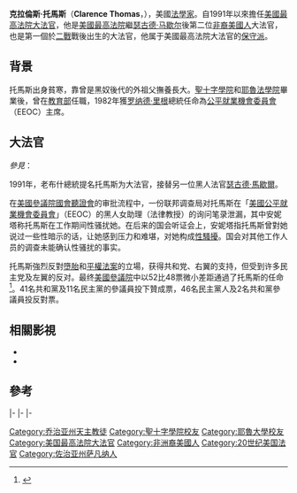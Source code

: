 {{noteTA
|G1=PresidentsUS
|G2=PP
}}
{{Infobox officeholder
| name                = 克拉倫斯·托馬斯
| office              = [[美國最高法院大法官|美國最高法院大法官]]
| image               = Clarence Thomas official SCOTUS portrait.jpg
| caption             = 2007年时的官方肖像
| nominator           = [[乔治·赫伯特·沃克·布什|乔治·赫伯特·沃克·布什]]
| predecessor         = [[瑟古德·马歇尔|瑟古德·马歇尔]]
| successor           = 
| signature           = Clarence Thomas%27 signature.svg
| office2             = [[公平就业机会委员会|公平就业机会委员会]]主席
| predecessor2        = [[埃莉诺·福尔摩斯·诺顿|埃莉诺·福尔摩斯·诺顿]]
| president2          = [[罗纳德·里根|罗纳德·里根]]<br />[[乔治·赫伯特·沃克·布什|乔治·赫伯特·沃克·布什]]
| nominator1          = [[乔治·赫伯特·沃克·布什|乔治·赫伯特·沃克·布什]]
| office1             = [[美国哥伦比亚特区联邦巡回上诉法院|美国哥伦比亚特区联邦巡回上诉法院]]法官
| predecessor1        = {{le|罗伯特·博克|Robert Bork}}
| successor1          = {{le|朱迪思·安·威尔逊·罗杰斯|Judith Ann Wilson Rogers}}
| successor2          = Evan Kemp
| birth_date          = {{birth date and age|1948|6|23}}
| birth_place         = {{USA}}[[喬治亞州|喬治亞州]][[平波因特_(喬治亞州)|平波因特]]
| death_date          = 
| death_place         = 
| spouse              = {{marriage|Kathy Ambush|1971|1984|end=div}}<br />{{marriage|{{le|弗吉尼亚·托马斯|Virginia Thomas}}|1987}}
| children            = 1
| term_start          = 1991年10月23日 <!--Term start date reflects date oath taken-->
| term_end            = 
| term_start1         = 1990年3月12日
| term_end1           = 1991年10月23日
| term_start2         = 1982年5月6日
| term_end2           = 1990年3月12日
| office3             = {{le|公民权利办公室|Office for Civil Rights}}
| president3          = [[罗纳德·里根|罗纳德·里根]]
| term_start3         = 1981
| term_end3           = 1982
| predecessor3        = Cynthia Brown
| successor3          = Harry Singleton
| education           = {{nowrap|[[聖十字學院|聖十字學院]] ([[文学士|文学士]])}}<br />[[耶鲁大学|耶鲁大学]] ([[法律博士|法律博士]])
}}

'''克拉倫斯·托馬斯'''（'''Clarence Thomas'''，{{bd|1948年|6月23日|}}），美國[[法學家|法學家]]。自1991年以來擔任[[美國最高法院大法官|美國最高法院大法官]]，他是[[美國最高法院|美國最高法院]]繼[[瑟古德·马歇尔|瑟古德·马歇尔]]後第二位[[非裔美國人|非裔美國人]]大法官，也是第一個於[[二戰|二戰]]戰後出生的大法官，他属于美國最高法院大法官的[[保守派|保守派]]。

== 背景 ==
托馬斯出身貧寒，靠曾是黑奴後代的外祖父撫養長大。[[聖十字學院|聖十字學院]]和[[耶魯法學院|耶魯法學院]]畢業後，曾在[[美國教育部|教育部]]任職，1982年獲[[罗纳德·里根|罗纳德·里根]]總統任命為[[公平就業機會委員會|公平就業機會委員會]]（EEOC）主席。

== 大法官 ==
;''參見''：{{le|克拉倫斯·托馬斯最高法院提名|Clarence Thomas Supreme Court nomination}}
1991年，老布什總統提名托馬斯为大法官，接替另一位黑人法官[[瑟古德·馬歇爾|瑟古德·馬歇爾]]。

在[[美國參議院|美國參議院]][[國會聽證會|國會聽證會]]的审批流程中，一份联邦调查局对托馬斯在「[[公平就業機會委員會|美國公平就業機會委員會]]」（EEOC）的黑人女助理{{le|安妮塔·希爾|Anita Hill}}（法律教授）的询问笔录泄漏，其中安妮塔称托馬斯在工作期间性骚扰她。在后来的国会听证会上，安妮塔指托馬斯曾對她说过一些性暗示的话，让她感到压力和难堪，对她构成[[性騷擾|性騷擾]]。国会对其他工作人员的调查未能确认性骚扰的事实。

托馬斯強烈反對[[墮胎|墮胎]]和[[平權法案|平權法案]]的立場，获得共和党、右翼的支持，但受到许多民主党及左翼的反对。最终[[美國參議院|美國參議院]]中以52比48票微小差距通過了托馬斯的任命<ref name="Senate.gov">{{cite news |title= Roll Call Vote 102nd Congress - 1st Session |work= Senate.gov |date= 1991-10-15 |url= https://www.senate.gov/legislative/LIS/roll_call_lists/roll_call_vote_cfm.cfm?congress=102&session=1&vote=00220 |access-date= 2020-05-19 |archive-date= 2018-04-07 |archive-url= https://web.archive.org/web/20180407085736/https://www.senate.gov/legislative/LIS/roll_call_lists/roll_call_vote_cfm.cfm?congress=102&session=1&vote=00220 }}</ref>。41名共和黨及11名民主黨的參議員投下贊成票，46名民主黨人及2名共和黨參議員投反對票。

==相關影視==
*{{le|關鍵判決 (電影)|Confirmation (film)}}
*{{le|安妮塔·希爾|Anita Hill}}

== 參考==
{{reflist}}

{{s-start}}
{{s-off}}
{{s-bef|before=[[埃莉诺·福尔摩斯·诺顿|埃莉诺·福尔摩斯·诺顿]]}}
{{s-ttl|title=[[公平就业机会委员会|公平就业机会委员会]]主席|years=1982–1990}}
{{s-aft|after=Evan Kemp}}
|-
{{s-legal}}
{{s-bef|before={{le|罗伯特·博克|Robert Bork}}}}
{{s-ttl|title={{nowrap|[[美国哥伦比亚特区联邦巡回上诉法院|美国哥伦比亚特区联邦巡回上诉法院]]法官}}|years=1990–1991}}
{{s-aft|after={{le|朱迪思·安·威尔逊·罗杰斯|Judith Ann Wilson Rogers}}}}
|-
{{s-bef|before=[[瑟古德·马歇尔|瑟古德·马歇尔]]}}
{{s-ttl|title=[[美國最高法院大法官|美國最高法院大法官]]|years=1991–至今}}
{{s-inc}}
|-
{{s-prec|usa}}
{{s-bef|before=Hersey Kyota|as=驻帛琉美国大使}}
{{s-ttl|title=[[美國優先權順序|美國優先權順序]]<br />为美国最高法院大法官|years=}}
{{s-aft|after=[[塞繆爾·阿利托|塞繆爾·阿利托]]|as=美国最高法院大法官}}
{{s-end}}

{{start U.S. Supreme Court composition | CJ=[[威廉·伦奎斯特|伦奎斯特]]}}
{{U.S. Supreme Court composition court lifespan|cj=威廉·哈布斯·伦奎斯特|years=1986－2005}}
{{U.S. Supreme Court composition 1991-1993}}
{{U.S. Supreme Court composition 1993-1994}}
{{U.S. Supreme Court composition 1994-2005}}
{{U.S. Supreme Court composition CJ | CJ=[[約翰·格洛佛·羅伯茨|羅伯茨]]}} 
{{U.S. Supreme Court composition court lifespan|cj=約翰·格洛佛·羅伯茨|years=2005－}}
{{U.S. Supreme Court composition 2005-2006}}
{{U.S. Supreme Court composition 2006-2009}}
{{U.S. Supreme Court composition 2009-2010}}
{{U.S. Supreme Court composition 2010-2016}}
{{U.S. Supreme Court composition 2017-2018}}
{{U.S. Supreme Court composition 2018-2020}}
{{U.S. Supreme Court composition 2020-present}}
{{end U.S. Supreme Court composition}}

{{Authority control}}
{{DEFAULTSORT:Thomas, Clarence}}
[[Category:乔治亚州天主教徒|Category:乔治亚州天主教徒]]
[[Category:聖十字學院校友|Category:聖十字學院校友]]
[[Category:耶魯大學校友|Category:耶魯大學校友]]
[[Category:美国最高法院大法官|Category:美国最高法院大法官]]
[[Category:非洲裔美國人|Category:非洲裔美國人]]
[[Category:20世纪美国法官|Category:20世纪美国法官]]
[[Category:佐治亚州萨凡纳人|Category:佐治亚州萨凡纳人]]